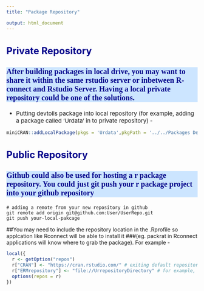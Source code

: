 ```yaml
---
title: "Package Repository"

output: html_document
---
```



<style type="text/css">

.main-container {
  max-width: 1200px;
  margin-left: auto;
  margin-right: auto;
}
td {  /* Table  */
  font-size: 8px;
  
}
h1.title {
  font-size: 38px;
  color: DarkRed;
}
h1 { /* Header 1 */
  font-size: 30px;
  color: DarkBlue;
}
h2 { /* Header 2 */
    font-size: 25px;
  color: DarkBlue;
}
h3 { /* Header 3 */
  background: #cce5ff;
  font-size: 20px;
  font-family: "Times New Roman", Times, serif;
  color: DarkBlue;
}
code.r{ /* Code block */
    font-size: 12px;
}
pre { /* Code block - determines code spacing between lines */
    font-size: 14px;
}

ol { /* ordered list style */
    font-size: 20px;font-weight:bold;}

ul {/* dot list style */
font-size: 15px;
}


</style>




## Private Repository
### After building packages in local drive, you may want to share it within the same rstudio server or inbetween R-connect and Rstudio Server. Having a local private repository could be one of the solutions. 

* Putting devtolls package into local repository (for example, adding a package called 'Urdata' in  to private repository) -
```r
miniCRAN::addLocalPackage(pkgs = 'Urdata',pkgPath = '../../Packages Development/2018/',path= '/UrrepositoryDirectory/', build=T)
```

## Public Repository
### Github could also be used for hosting a r package repository. You could just git push your r package project into your github repository
```shell
# adding a remote from your new repository in github
git remote add origin git@github.com:User/UserRepo.git 
git push your-local-pakcage 
```

##You may need to include the repository location in the .Rprofile so applcation like Rconnect will be able to install it
###(eg. packrat in Rconnect applications will know where to grab the package). For example - 
```r
local({
  r <- getOption("repos")
  r["CRAN"] <- "https://cran.rstudio.com/" # exiting default repository
  r["ERMrepository"] <- "file://UrrepositoryDirectory" # for example, local private repository
  options(repos = r)
})
```





